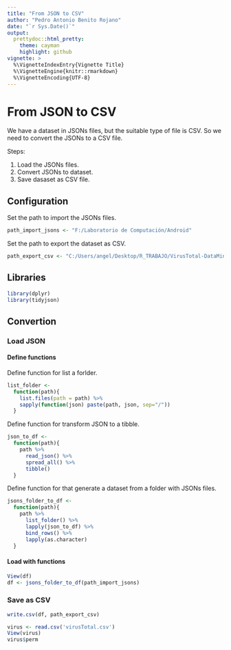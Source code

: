 ```yaml
---
title: "From JSON to CSV"
author: "Pedro Antonio Benito Rojano"
date: "`r Sys.Date()`"
output:
  prettydoc::html_pretty:
    theme: cayman
    highlight: github
vignette: >
  %\VignetteIndexEntry{Vignette Title}
  %\VignetteEngine{knitr::rmarkdown}
  %\VignetteEncoding{UTF-8}
---
```


# From JSON to CSV

We have a dataset in JSONs files, but the suitable type of file is CSV. So we need to convert the JSONs to a CSV file. 

Steps:

1. Load the JSONs files.
2. Convert JSONs to dataset.
3. Save dasaset as CSV file.

## Configuration

Set the path to import the JSONs files.

```r
path_import_jsons <- "F:/Laboratorio de Computación/Android"
```

Set the path to export the dataset as CSV.

```r
path_export_csv <- "C:/Users/angel/Desktop/R_TRABAJO/VirusTotal-DataMining/VirusTotal/virusTotal.csv"
```

## Libraries

```r
library(dplyr)
library(tidyjson)
```

## Convertion

### Load JSON

#### Define functions

Define function for list a forlder.

```r
list_folder <- 
  function(path){
    list.files(path = path) %>% 
    sapply(function(json) paste(path, json, sep="/"))
  }
```

Define function for transform JSON to a tibble.

```r
json_to_df <- 
  function(path){
    path %>% 
      read_json() %>% 
      spread_all() %>% 
      tibble()
  }
```

Define function for that generate a dataset from a folder with JSONs files.

```r
jsons_folder_to_df <- 
  function(path){
    path %>% 
      list_folder() %>% 
      lapply(json_to_df) %>% 
      bind_rows() %>% 
      lapply(as.character)
  }
```

#### Load with functions

```r
View(df)
df <- jsons_folder_to_df(path_import_jsons)
```

### Save as CSV

```r
write.csv(df, path_export_csv)
```


```r
virus <- read.csv('virusTotal.csv')
View(virus)
virus$perm
```


